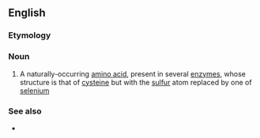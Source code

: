 {{also|sélénocystéine}}

==English==

===Etymology===
{{prefix|en|seleno|cysteine}}

===Noun===
{{wikipedia}}
{{en-noun|~}}

# {{lb|en|amino acid}} A naturally-occurring [[amino acid]], present in several [[enzyme]]s, whose structure is that of [[cysteine]] but with the [[sulfur]] atom replaced by one of [[selenium]]

===See also===
* {{l|en|selenoprotein}}